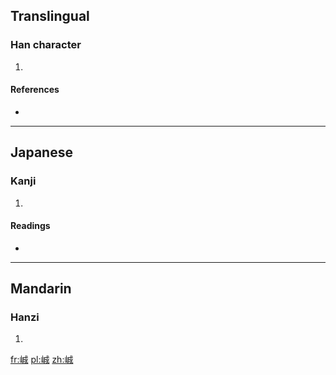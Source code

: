 ==Translingual==

===Han character===
{{Han char|rn=46|rad=山|as=07|sn=10|four=2375<sub>0</sub>|canj=山戈竹尸 (UIHS)|ids=⿰[[山]][[成]]}}

# {{defn|Han|sort=山07}}

====References====
* {{Han ref|kx=0312.060|dkj=08110|hdz=10770.020|uh=5CF8|ud=23800|bh=CEAE|bd=52910}}

----

==Japanese==

===Kanji===
{{ja-kanji|grade=|rs=山07}}

# {{defn|lang=ja|sort=山07}}

====Readings====
* {{ja-readings|on=[[せい]] (sei), [[じゃう]] (jau)|kun=}}

----

==Mandarin==

===Hanzi===
{{cmn-hanzi|pin=[[chéng]] ([[cheng2]])|wg=ch'eng<sup>2</sup>}}

# {{defn|lang=cmn|sort=山07}}

[[fr:峸]]
[[pl:峸]]
[[zh:峸]]